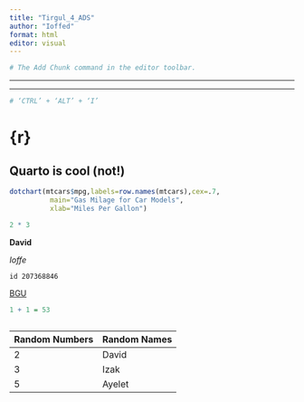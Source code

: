```yaml
---
title: "Tirgul_4_ADS"
author: "Ioffed"
format: html
editor: visual
---
```


```r
# The Add Chunk command in the editor toolbar.
```

------------------------------------------------------------------------

------------------------------------------------------------------------

```r
# ‘CTRL’ + ‘ALT’ + ‘I’
```

# {r}

## **Quarto is cool (not!)**

```r
dotchart(mtcars$mpg,labels=row.names(mtcars),cex=.7,
          main="Gas Milage for Car Models", 
          xlab="Miles Per Gallon")
```

```r
2 * 3
```

**David**

*Ioffe*

`id 207368846`

[BGU](https://in.bgu.ac.il/Pages/4students.aspx "Ben Gurion")

```r
1 + 1 = 53
```

```r

```

| Random Numbers | Random Names |
|----------------|--------------|
| 2              | David        |
| 3              | Izak         |
| 5              | Ayelet       |

